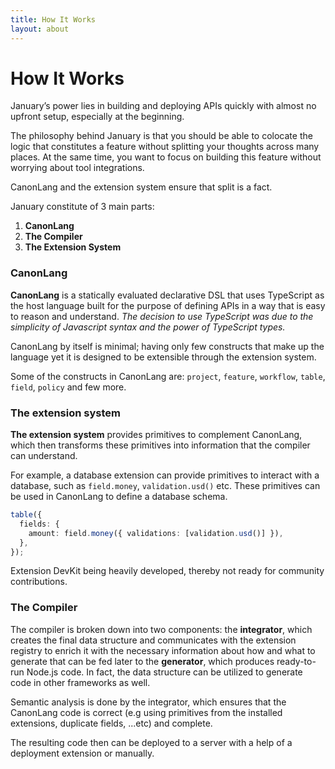 ```yaml
---
title: How It Works
layout: about
---
```


# How It Works

January’s power lies in building and deploying APIs quickly with almost no upfront setup, especially at the beginning.

The philosophy behind January is that you should be able to colocate the logic that constitutes a feature without splitting your thoughts across many places. At the same time, you want to focus on building this feature without worrying about tool integrations.

CanonLang and the extension system ensure that split is a fact.

January constitute of 3 main parts:

1. **CanonLang**
2. **The Compiler**
3. **The Extension System**

### CanonLang

**CanonLang** is a statically evaluated declarative DSL that uses TypeScript as the host language built for the purpose of defining APIs in a way that is easy to reason and understand. _The decision to use TypeScript was due to the simplicity of Javascript syntax and the power of TypeScript types._

CanonLang by itself is minimal; having only few constructs that make up the language yet it is designed to be extensible through the extension system.

Some of the constructs in CanonLang are: `project`, `feature`, `workflow`, `table`, `field`, `policy` and few more.

### The extension system

**The extension system** provides primitives to complement CanonLang, which then transforms these primitives into information that the compiler can understand.

For example, a database extension can provide primitives to interact with a database, such as `field.money`, `validation.usd()` etc. These primitives can be used in CanonLang to define a database schema.

```ts
table({
  fields: {
    amount: field.money({ validations: [validation.usd()] }),
  },
});
```

Extension DevKit being heavily developed, thereby not ready for community contributions.

### The Compiler

The compiler is broken down into two components: the **integrator**, which creates the final data structure and communicates with the extension registry to enrich it with the necessary information about how and what to generate that can be fed later to the **generator**, which produces ready-to-run Node.js code. In fact, the data structure can be utilized to generate code in other frameworks as well.

Semantic analysis is done by the integrator, which ensures that the CanonLang code is correct (e.g using primitives from the installed extensions, duplicate fields, ...etc) and complete.

The resulting code then can be deployed to a server with a help of a deployment extension or manually.
